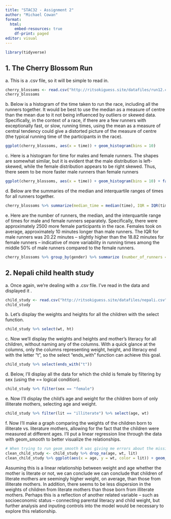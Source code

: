 ---
title: "STAC32 - Assignment 2"
author: "Michael Cowan"
format: 
  html:
    embed-resources: true
    df-print: paged
editor: visual
---

```{r}
library(tidyverse)
```

## 1. The Cherry Blossom Run

a\. This is a .csv file, so it will be simple to read in.

```{r}
cherry_blossoms <- read.csv("http://ritsokiguess.site/datafiles/run12.csv")
cherry_blossoms
```

b\. Below is a histogram of the time taken to run the race, including all the runners together. It would be best to use the median as a measure of centre than the mean due to it not being influenced by outliers or skewed data. Specifically, in the context of a race, if there are a few runners with exceptionally fast, or slow, running times, using the mean as a measure of central tendency could give a distorted picture of the measure of centre (the typical running time of the participants in the race).

```{r}
ggplot(cherry_blossoms, aes(x = time)) + geom_histogram(bins = 10)
```

c\. Here is a histogram for time for males and female runners. The shapes are somewhat similar, but it is evident that the male distribution is left-skewed, while the female distribution appears to be right skewed. Thus, there seem to be more faster male runners than female runners

```{r}
ggplot(cherry_blossoms, aes(x = time)) + geom_histogram(bins = 10) + facet_wrap(~gender)
```

d\. Below are the summaries of the median and interquartile ranges of times for all runners together.

```{r}
cherry_blossoms %>% summarize(median_time = median(time), IQR = IQR(time))
```

e\. Here are the number of runners, the median, and the interquartile range of times for male and female runners separately. Specifically, there were approximately 2500 more female participants in the race. Females took on average, approximately 10 minutes longer than male runners. The IQR for male runners was 20.22 minutes -- slightly higher than the 18.82 minutes for female runners -- indicative of more variability in running times among the middle 50% of male runners compared to the female runners.

```{r}
cherry_blossoms %>% group_by(gender) %>% summarize (number_of_runners = n(), median_time = median(time), IQR = IQR(time))
```

## 2. Nepali child health study

a\. Once again, we're dealing with a .csv file. I've read in the data and displayed it .

```{r}
child_study <- read.csv("http://ritsokiguess.site/datafiles/nepali.csv")
child_study


```

b\. Let's display the weights and heights for all the children with the select function.

```{r}
child_study %>% select(wt, ht)
```

c\. Now we'll display the weights and heights and mother's literacy for all children, without naming any of the columns. With a quick glance at the columns, only the columns representing weight, height, and literacy end with the letter "t", so the select "ends_with" function can achieve this goal.

```{r}
child_study %>% select(ends_with("t"))
```

d\. Below, I'll display all the data for which the child is female by filtering by sex (using the == logical condition).

```{r}
child_study %>% filter(sex == "female")
```

e\. Now I'll display the child's age and weight for the children born of only illiterate mothers, selecting age and weight.

```{r}
child_study %>% filter(lit == "illiterate") %>% select(age, wt)
```

f\. Now I'll make a graph comparing the weights of the children born to illiterate vs. literature mothers, allowing for the fact that the children were measured at different ages. I'll put a linear regression line through the data with geom_smooth to better visualize the relationships.

```{r}
# When trying to run geom_smooth R was giving me errors about the missing data, so the drop_na function came in handy here.
clean_child_study <- child_study %>% drop_na(age, wt, lit)
clean_child_study %>% ggplot(aes(x = age, y = wt, color = lit)) + geom_point() + geom_smooth(method = "lm")
```

Assuming this is a linear relationship between weight and age whether the mother is literate or not, we can conclude we can conclude that children of literate mothers are seemingly higher weight, on average, than those from illiterate mothers. In addition, there seems to be less dispersion in the weights of children from literate mothers than those born from illiterate mothers. Perhaps this is a reflection of another related variable -- such as socioeconomic status -- connecting parental literacy and child weight, but further analysis and inputing controls into the model would be necessary to explore this relationship.
